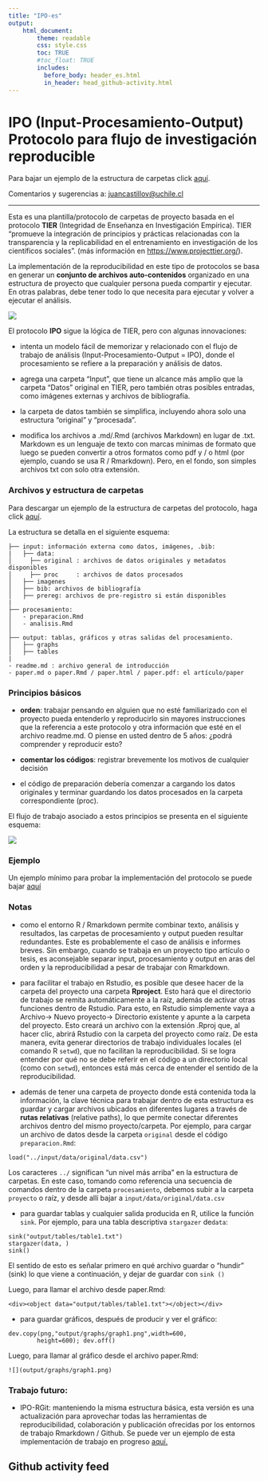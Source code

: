 ```yaml
---
title: "IPO-es"
output:
    html_document:
        theme: readable
        css: style.css
        toc: TRUE
        #toc_float: TRUE
        includes:
          before_body: header_es.html
          in_header: head_github-activity.html
---
```


:::: mycontent
# IPO (Input-Procesamiento-Output) Protocolo para flujo de investigación reproducible

Para bajar un ejemplo de la estructura de carpetas click [aquí](https://juancarloscastillo.github.io/ipo/IPO_template/IPO-Project_template.tar.gz).

Comentarios y sugerencias a: [juancastillov\@uchile.cl](juancastillov@uchile.cl)

------------------------------------------------------------------------

Esta es una plantilla/protocolo de carpetas de proyecto basada en el protocolo **TIER** (Integridad de Enseñanza en Investigación Empírica). TIER "promueve la integración de principios y prácticas relacionadas con la transparencia y la replicabilidad en el entrenamiento en investigación de los científicos sociales". (más información en <https://www.projecttier.org/>).

La implementación de la reproducibilidad en este tipo de protocolos se basa en generar un **conjunto de archivos auto-contenidos** organizado en una estructura de proyecto que cualquier persona pueda compartir y ejecutar. En otras palabras, debe tener todo lo que necesita para ejecutar y volver a ejecutar el análisis.

![](https://mfr.de-1.osf.io/export?url=https://osf.io/ftkq8/?direct%26mode=render%26action=download%26public_file=True&initialWidth=848&childId=mfrIframe&parentTitle=OSF+%7C+reproducibiity_relocates_time.png&parentUrl=https://osf.io/ftkq8/&format=2400x2400.jpeg)

El protocolo **IPO** sigue la lógica de TIER, pero con algunas innovaciones:

-   intenta un modelo fácil de memorizar y relacionado con el flujo de trabajo de análisis (Input-Procesamiento-Output = IPO), donde el procesamiento se refiere a la preparación y análisis de datos.

-   agrega una carpeta "Input", que tiene un alcance más amplio que la carpeta "Datos" original en TIER, pero también otras posibles entradas, como imágenes externas y archivos de bibliografía.

-   la carpeta de datos también se simplifica, incluyendo ahora solo una estructura "original" y "procesada".

-   modifica los archivos a .md/.Rmd (archivos Markdown) en lugar de .txt. Markdown es un lenguaje de texto con marcas mínimas de formato que luego se pueden convertir a otros formatos como pdf y / o html (por ejemplo, cuando se usa R / Rmarkdown). Pero, en el fondo, son simples archivos txt con solo otra extensión.

### Archivos y estructura de carpetas

Para descargar un ejemplo de la estructura de carpetas del protocolo, haga click [aquí](https://juancarloscastillo.github.io/ipo/IPO_template/IPO-Project_template.tar.gz).

La estructura se detalla en el siguiente esquema:

```         
├── input: información externa como datos, imágenes, .bib:
|   ├── data:
│     ├── original : archivos de datos originales y metadatos disponibles
│     ├── proc     : archivos de datos procesados
│   ├── imagenes
│   ├── bib: archivos de bibliografía
│   ├── prereg: archivos de pre-registro si están disponibles
|
├── procesamiento:
│   - preparacion.Rmd
│   - analisis.Rmd
│
├── output: tablas, gráficos y otras salidas del procesamiento.
│   ├── graphs
│   ├── tables
|
- readme.md : archivo general de introducción
- paper.md o paper.Rmd / paper.html / paper.pdf: el artículo/paper
```

### Principios básicos

-   **orden**: trabajar pensando en alguien que no esté familiarizado con el proyecto pueda entenderlo y reproducirlo sin mayores instrucciones que la referencia a este protocolo y otra información que esté en el archivo readme.md. O piense en usted dentro de 5 años: ¿podrá comprender y reproducir esto?

-   **comentar los códigos**: registrar brevemente los motivos de cualquier decisión

-   el código de preparación debería comenzar a cargando los datos originales y terminar guardando los datos procesados en la carpeta correspondiente (proc).

El flujo de trabajo asociado a estos principios se presenta en el siguiente esquema:

![](https://multivariada.netlify.app/images/produccion2.png)

### Ejemplo

Un ejemplo mínimo para probar la implementación del protocolo se puede bajar [aquí](https://juancarloscastillo.github.io/ipo/IPO_miniex/IPO_miniex.tar.gz)

### Notas

-   como el entorno R / Rmarkdown permite combinar texto, análisis y resultados, las carpetas de procesamiento y output pueden resultar redundantes. Este es probablemente el caso de análisis e informes breves. Sin embargo, cuando se trabaja en un proyecto tipo artículo o tesis, es aconsejable separar input, procesamiento y output en aras del orden y la reproducibilidad a pesar de trabajar con Rmarkdown.

-   para facilitar el trabajo en Rstudio, es posible que desee hacer de la carpeta del proyecto una carpeta **Rproject**. Esto hará que el directorio de trabajo se remita automáticamente a la raíz, además de activar otras funciones dentro de Rstudio. Para esto, en Rstudio simplemente vaya a Archivo-\> Nuevo proyecto-\> Directorio existente y apunte a la carpeta del proyecto. Esto creará un archivo con la extensión .Rproj que, al hacer clic, abrirá Rstudio con la carpeta del proyecto como raíz. De esta manera, evita generar directorios de trabajo individuales locales (el comando R `setwd`), que no facilitan la reproducibilidad. Si se logra entender por qué no se debe referir en el código a un directorio local (como con `setwd`), entonces está más cerca de entender el sentido de la reproducibilidad.

-   además de tener una carpeta de proyecto donde está contenida toda la información, la clave técnica para trabajar dentro de esta estructura es guardar y cargar archivos ubicados en diferentes lugares a través de **rutas relativas** (relative paths), lo que permite conectar diferentes archivos dentro del mismo proyecto/carpeta. Por ejemplo, para cargar un archivo de datos desde la carpeta `original` desde el código `preparacion.Rmd`:

```         
load("../input/data/original/data.csv")
```

Los caracteres `../` significan "un nivel más arriba" en la estructura de carpetas. En este caso, tomando como referencia una secuencia de comandos dentro de la carpeta `procesamiento`, debemos subir a la carpeta `proyecto` o raíz, y desde allí bajar a `input/data/original/data.csv`

-   para guardar tablas y cualquier salida producida en R, utilice la función `sink`. Por ejemplo, para una tabla descriptiva `stargazer` de`data`:

```         
sink("output/tables/table1.txt")
stargazer(data, )
sink()
```

El sentido de esto es señalar primero en qué archivo guardar o "hundir" (sink) lo que viene a continuación, y dejar de guardar con `sink ()`

Luego, para llamar el archivo desde paper.Rmd:

`<div><object data="output/tables/table1.txt"></object></div>`

-   para guardar gráficos, después de producir y ver el gráfico:

```         
dev.copy(png,"output/graphs/graph1.png",width=600,
        height=600); dev.off()
```

Luego, para llamar al gráfico desde el archivo paper.Rmd:

```         
![](output/graphs/graph1.png)
```

### Trabajo futuro:

-   IPO-RGit: manteniendo la misma estructura básica, esta versión es una actualización para aprovechar todas las herramientas de reproducibilidad, colaboración y publicación ofrecidas por los entornos de trabajo Rmarkdown / Github. Se puede ver un ejemplo de esta implementación de trabajo en progreso [aquí.](https://juancarloscastillo.github.io/merit-scale/)

## Github activity feed

::: {#feed}
:::

#  {.unnumbered}

<br><br><br>
::::

